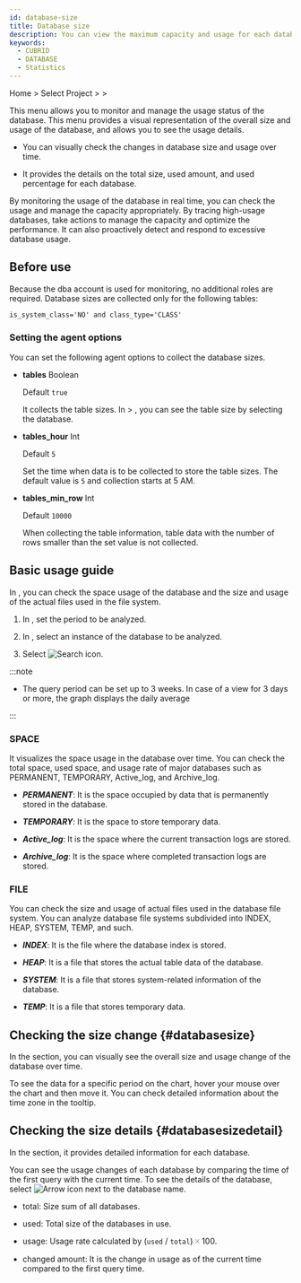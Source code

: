 ```yaml
---
id: database-size
title: Database size
description: You can view the maximum capacity and usage for each database over time.
keywords:
  - CUBRID
  - DATABASE
  - Statistics
---
```


Home &gt; Select Project &gt; <Cmdname sid="side_reportStat" className="uitext" /> &gt; <Cmdname sid="side_dbSize" className="uitext" />

This menu allows you to monitor and manage the usage status of the database. This menu provides a visual representation of the overall size and usage of the database, and allows you to see the usage details.

- You can visually check the changes in database size and usage over time.

- It provides the details on the total size, used amount, and used percentage for each database.

By monitoring the usage of the database in real time, you can check the usage and manage the capacity appropriately. By tracing high-usage databases, take actions to manage the capacity and optimize the performance. It can also proactively detect and respond to excessive database usage.

## Before use

Because the dba account is used for monitoring, no additional roles are required. Database sizes are collected only for the following tables:

```txt
is_system_class='NO' and class_type='CLASS'
```

### Setting the agent options

You can set the following agent options to collect the database sizes.

- **tables** <span class='type'>Boolean</span>

  Default `true`

  It collects the table sizes. In <Cmdname sid="side_reportStat" className="uitext" /> &gt; <Cmdname sid="side_dbSize" className="uitext" />, you can see the table size by selecting the database.

- **tables_hour** <span class='type'>Int</span>

  Default `5`

  Set the time when data is to be collected to store the table sizes. The default value is `5` and collection starts at 5 AM.

- **tables_min_row** <span class='type'>Int</span>

  Default `10000`

  When collecting the table information, table data with the number of rows smaller than the set value is not collected.

## Basic usage guide

In <Cmdname sid="side_dbSize" className="uitext" />, you can check the space usage of the database and the size and usage of the actual files used in the file system.

1. In <Cmdname sid="time" className="uitext" />, set the period to be analyzed.

2. In <Cmdname sid="instance" className="uitext" />, select an instance of the database to be analyzed.

3. Select ![Search icon](/img/ico-btn-search.png).

:::note

- The query period can be set up to 3 weeks. In case of a view for 3 days or more, the graph displays the daily average

:::

### SPACE

It visualizes the space usage in the database over time. You can check the total space, used space, and usage rate of major databases such as PERMANENT, TEMPORARY, Active_log, and Archive_log.

<ImgLang img='db-stat-table-space-cubrid.png' desc='Database size' />

- ***PERMANENT***: It is the space occupied by data that is permanently stored in the database.

- ***TEMPORARY***: It is the space to store temporary data.

- ***Active_log***: It is the space where the current transaction logs are stored.

- ***Archive_log***: It is the space where completed transaction logs are stored.

### FILE

You can check the size and usage of actual files used in the database file system. You can analyze database file systems subdivided into INDEX, HEAP, SYSTEM, TEMP, and such.

<ImgLang img='db-stat-table-space-file-cubrid.png' desc='Database size' />

- ***INDEX***: It is the file where the database index is stored.

- ***HEAP***: It is a file that stores the actual table data of the database.

- ***SYSTEM***: It is a file that stores system-related information of the database.

- ***TEMP***: It is a file that stores temporary data.

## Checking the size change {#databasesize}

In the <Cmdname sid="TTL06025" className="uitext" /> section, you can visually see the overall size and usage change of the database over time.

<ImgLang img="db-stat-table-space-check-trend-cubrid.png" desc="Database size" />

To see the data for a specific period on the chart, hover your mouse over the chart and then move it. You can check detailed information about the time zone in the tooltip.

## Checking the size details {#databasesizedetail}

In the <Cmdname sid="TTL06026" className="uitext" /> section, it provides detailed information for each database.

<ImgLang img="db-stat-table-space-size-details-cubrid.png" desc="Database size" />

You can see the usage changes of each database by comparing the time of the first query with the current time. To see the details of the database, select ![Arrow icon](/img/ic-caret-right.svg) next to the database name.

- <UI>total</UI>: Size sum of all databases.

- <UI>used</UI>: Total size of the databases in use.

- <UI>usage</UI>: Usage rate calculated by (`used` / `total`) 🞨 100.

- <UI>changed amount</UI>: It is the change in usage as of the current time compared to the first query time.
